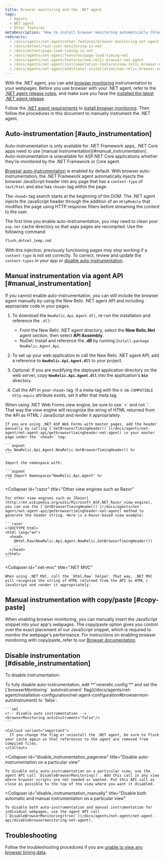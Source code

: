 ```yaml
---
title: Browser monitoring and the .NET agent
tags:
  - Agents
  - NET agent
  - Other features
metaDescription: "How to install browser monitoring automatically through the .NET APM agent."
redirects:
  - /docs/agents/net-agent/other-features/browser-monitoring-net-agent
  - /docs/dotnet/real-user-monitoring-in-net
  - /docs/dotnet/page-load-timing-in-net
  - /docs/agents/net-agent/features/page-load-timing-net
  - /docs/agents/net-agent/features/new-relic-browser-net-agent
  - /docs/agents/net-agent/instrumentation-features/new-relic-browser-net-agent
  - /docs/agents/net-agent/additional-installation/new-relic-browser-net-agent
---
```


With the .NET agent, you can add [browser monitoring](/docs/browser/new-relic-browser/getting-started/introduction-new-relic-browser) instrumentation to your webpages. Before you use browser with your .NET agent, refer to the [.NET agent release notes](/docs/release-notes/agent-release-notes/net-release-notes), and make sure you have the [installed the latest .NET agent release](/docs/agents/net-agent/installation/install-net-agent-windows).

Follow the [.NET agent requirements](/docs/agents/net-agent/getting-started/introduction-new-relic-net#extend) to [install browser monitoring](/docs/browser/new-relic-browser/installation/install-new-relic-browser-agent). Then follow the procedures in this document to manually instrument the .NET agent.

## Auto-instrumentation [#auto_instrumentation]

<Callout variant="important">
  Auto-instrumentation is only available for .NET Framework apps, .NET Core apps need to use [manual instrumentation](#manual_instrumentation). Auto-instrumentation is unavailable for ASP.NET Core applications whether they're monitored by the .NET Framework or Core agent.
</Callout>

[Browser auto-instrumentation](/docs/agents/net-agent/configuration/net-agent-configuration#browsermon-autoInstrument) is enabled by default. With browser auto-instrumentation, the .NET Framework agent automatically injects the browser JavaScript header into any page that has a `content-type` of `text/html` and also has `<head>` tag within the page.

The `<head>` tag search starts at the beginning of the DOM. The .NET agent injects the JavaScript header through the addition of an `HttpModule` that modifies the page using HTTP response filters before streaming the content to the user.

The first time you enable auto-instrumentation, you may need to clean your `asp.net` cache directory so that aspx pages are recompiled. Use the following command:

```bash
flush_dotnet_temp.cmd
```

With this injection, previously functioning pages may stop working if a `content-type` is not set correctly. To correct, review and update the `content-types` in your app or [disable auto-instrumentation](/docs/agents/net-agent/features/page-load-timing-net#disable-instrumentation).

## Manual instrumentation via agent API [#manual_instrumentation]

If you cannot enable auto-instrumentation, you can still include the browser agent manually by using the New Relic .NET agent API and including appropriate code in your pages.

1. To download the `NewRelic.Api.Agent.dll`, re-run the installation and reference the `.dll`:

   * From the New Relic .NET agent directory, select the **New Relic.Net** agent section, then select **API Assembly**.
   * NuGet: Install and reference the **.dll** by running `Install-package NewRelic.Agent.Api`.
2. To set up your web application to call the New Relic .NET agent API, add a reference to **`NewRelic.Api.Agent.dll`** to your project.
3. Optional: If you are modifying the deployed application directory on the web server, copy **`NewRelic.Api.Agent.dll`** into the application's **`bin`** directory.
4. Call the API in your `<head>` tag. If a meta-tag with the `X-UA-COMPATIBLE http-equiv` attribute exists, set it after that meta tag.

<CollapserGroup>
  <Collapser
    id="net-web-forms"
    title=".NET Web Forms view engine"
  >
    When using .NET Web Forms view engine, be sure to use `=` and not `:`. That way the view engine will recognize the string of HTML returned from the API as HTML / JavaScript and render it appropriately.

    If you are using .NET ASP Web Forms with master pages, add the header manually by calling [`GetBrowserTimingHeader()`](/docs/agents/net-agent/net-agent-api/getbrowsertimingheader-net-agent) in your master page under the `<head>` tag:

    ```aspnet
    <%= NewRelic.Api.Agent.NewRelic.GetBrowserTimingHeader() %>
    ```

    Import the namespace with:

    ```aspnet
    <%@ Import Namespace="NewRelic.Api.Agent" %>
    ```
  </Collapser>

  <Collapser
    id="razor"
    title="Other view engines such as Razor"
  >
    For other view engines such as [Razor](http://en.wikipedia.org/wiki/Microsoft_ASP.NET_Razor_view_engine), you can use the [`GetBrowserTimingHeader()`](/docs/agents/net-agent/net-agent-api/getbrowsertimingheader-net-agent) method to generate the header string. Here is a Razor-based view example:

    ```razor
    <!DOCTYPE html>
    <html lang="en">
      <head>
        @Html.Raw(NewRelic.Api.Agent.NewRelic.GetBrowserTimingHeader())
        ...
      </head>
    </html>
    ```
  </Collapser>

  <Collapser
    id=".net-mvc"
    title=".NET MVC"
  >
    When using .NET MVC, call the `Html.Raw` helper. That way, .NET MVC will recognize the string of HTML returned from the API as HTML / JavaScript and render it appropriately.
  </Collapser>
</CollapserGroup>
    
## Manual instrumentation with copy/paste [#copy-paste]
   
When enabling browser monitoring, you can manually insert the JavaScript snippet into your app's webpages. The copy/paste option gives you control over the exact placement of our JavaScript snippet, which is required to monitor the webpage's performance. For instructions on enabling browser monitoring with copy/paste, refer to our [Browser documentation](/docs/browser/browser-monitoring/installation/install-browser-monitoring-agent/#copy-paste).
    
## Disable instrumentation [#disable_instrumentation]

To disable instrumentation:

<CollapserGroup>
  <Collapser
    id="disable_auto-instrumentation"
    title="Disable auto-instrumentation"
  >
    To fully disable auto-instrumentation, edit **`newrelic.config`** and set the [`browserMonitoring` `autoInstrument` flag](/docs/agents/net-agent/installation-configuration/net-agent-configuration#browsermon-autoInstrument) to `false`:

    ```xml
    <!-- disable auto instrumentation -->
    <browserMonitoring autoInstrument="false"/>
    ```

    <Callout variant="important">
      If you change the flag or uninstall the .NET agent, be sure to flush your cache again so that references to the agent are removed from compiled files.
    </Callout>
  </Collapser>

  <Collapser
    id="disable_instrumentation_pageview"
    title="Disable auto-instrumentation on a particular view"
  >
    To disable only auto-instrumentation on a particular view, use the agent API call `DisableBrowserMonitoring()`. Add this call in any view where browser scripts are not needed or wanted. Put this API call as close as possible to the top of the view where you want it disabled.
  </Collapser>

  <Collapser
    id="disable_instrumentation_manually"
    title="Disable both automatic and manual instrumentation on a particular view"
  >
    To disable both auto-instrumentation and manual instrumentation for individual webpages, use the agent API call [`DisableBrowserMonitoring(true)`](/docs/agents/net-agent/net-agent-api/disablebrowsermonitoring-net-agent).
  </Collapser>
</CollapserGroup>
    
## Troubleshooting

Follow the troubleshooting procedures if you are [unable to view any browser timing data](/docs/agents/net-agent/troubleshooting/no-page-load-timing-data-appears-net).
